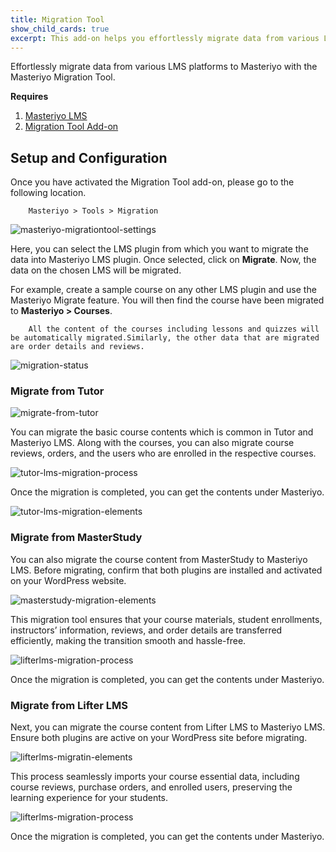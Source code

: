 ```yaml
---
title: Migration Tool
show_child_cards: true
excerpt: This add-on helps you effortlessly migrate data from various LMS platforms to Masteriyo with the Masteriyo Migration Tool.
---
```


Effortlessly migrate data from various LMS platforms to Masteriyo with the Masteriyo Migration Tool.

**Requires**

1. [Masteriyo LMS](https://masteriyo.com/pricing/)
2. [Migration Tool Add-on](https://docs.masteriyo.com/getting-started/activate-masteriyo-addons)

## Setup and Configuration

Once you have activated the Migration Tool add-on, please go to the following location.

        Masteriyo > Tools > Migration

![masteriyo-migrationtool-settings](https://github.com/Masteriyo/masteriyo-docs/assets/75772539/ecf5f8d5-8b04-4ccf-9361-f74b1b39b7b9)

Here, you can select the LMS plugin from which you want to migrate the data into Masteriyo LMS plugin. Once selected, click on **Migrate**. Now, the data on the chosen LMS will be migrated.

For example, create a sample course on any other LMS plugin and use the Masteriyo Migrate feature. You will then find the course have been migrated to **Masteriyo > Courses**.

        All the content of the courses including lessons and quizzes will be automatically migrated.Similarly, the other data that are migrated are order details and reviews.

![migration-status](https://github.com/Masteriyo/masteriyo-docs/assets/75772539/6e2308de-d32b-493a-b954-4d9e62bc8410)

### Migrate from Tutor

![migrate-from-tutor](https://github.com/user-attachments/assets/38f70e08-3cba-4ab7-bd3c-f28bbe18b749)

You can migrate the basic course contents which is common in Tutor and Masteriyo LMS. Along with the courses, you can also migrate course reviews, orders, and the users who are enrolled in the respective courses.

![tutor-lms-migration-process](https://github.com/user-attachments/assets/07678ba5-c990-4c50-8e3e-88a438708b87)

Once the migration is completed, you can get the contents under Masteriyo.

![tutor-lms-migration-elements](https://github.com/user-attachments/assets/045a11f4-4b44-4024-97b6-4fba666c1bab)

### Migrate from MasterStudy

You can also migrate the course content from MasterStudy to Masteriyo LMS. Before migrating, confirm that both plugins are installed and activated on your WordPress website. 

![masterstudy-migration-elements](https://github.com/user-attachments/assets/99531512-ba91-4b9d-a313-f10e419816e9)

This migration tool ensures that your course materials, student enrollments, instructors’ information, reviews, and order details are transferred efficiently, making the transition smooth and hassle-free. 

![lifterlms-migration-process](https://github.com/user-attachments/assets/a238a4b1-6c1e-42bf-8f36-488aa4d6be8d)

Once the migration is completed, you can get the contents under Masteriyo.




### Migrate from Lifter LMS
Next, you can migrate the course content from Lifter LMS to Masteriyo LMS. Ensure both plugins are active on your WordPress site before migrating. 

![lifterlms-migratin-elements](https://github.com/user-attachments/assets/eb55d168-9262-4dc7-b86e-969bff63c011)

This process seamlessly imports your course essential data, including course reviews, purchase orders, and enrolled users, preserving the learning experience for your students.

![lifterlms-migration-process](https://github.com/user-attachments/assets/a238a4b1-6c1e-42bf-8f36-488aa4d6be8d)

Once the migration is completed, you can get the contents under Masteriyo.
